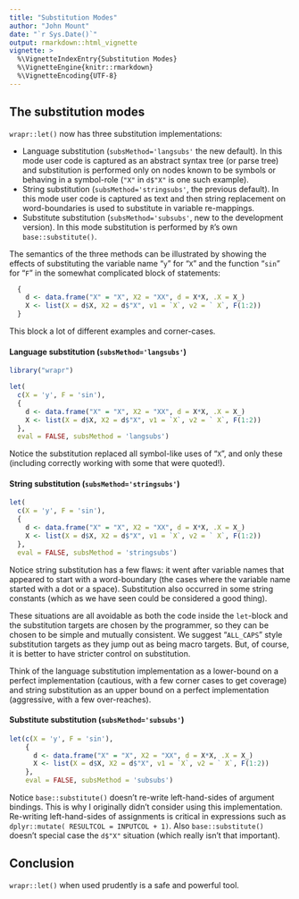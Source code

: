 ```yaml
---
title: "Substitution Modes"
author: "John Mount"
date: "`r Sys.Date()`"
output: rmarkdown::html_vignette
vignette: >
  %\VignetteIndexEntry{Substitution Modes}
  %\VignetteEngine{knitr::rmarkdown}
  %\VignetteEncoding{UTF-8}
---
```


## The substitution modes

`wrapr::let()` now has three substitution implementations:

 * Language substitution (`subsMethod='langsubs'` the new default).  In this mode user code is captured as an abstract syntax tree (or parse tree) and substitution is performed only on nodes known to be symbols or behaving in a symbol-role (`"X"` in `d$"X"` is one such example).
 * String substitution (`subsMethod='stringsubs'`, the previous default).  In this mode user code is captured as text and then string replacement on word-boundaries is used to substitute in variable re-mappings.
  * Substitute substitution  (`subsMethod='subsubs'`, new to the development version).  In this mode substitution is performed by `R`'s own `base::substitute()`.

The semantics of the three methods can be illustrated by showing the effects of substituting the variable name "`y`" for "`X`" and the function "`sin`" for "`F`" in the somewhat complicated block of statements:

```r
  {
    d <- data.frame("X" = "X", X2 = "XX", d = X*X, .X = X_)
    X <- list(X = d$X, X2 = d$"X", v1 = `X`, v2 = ` X`, F(1:2))
  }
```

This block a lot of different examples and corner-cases.

#### Language substitution (`subsMethod='langsubs'`)

```r
library("wrapr")

let(
  c(X = 'y', F = 'sin'), 
  {
    d <- data.frame("X" = "X", X2 = "XX", d = X*X, .X = X_)
    X <- list(X = d$X, X2 = d$"X", v1 = `X`, v2 = ` X`, F(1:2))
  },
  eval = FALSE, subsMethod = 'langsubs')
```

Notice the substitution replaced all symbol-like uses of "`X`", and only these (including correctly working with some that were quoted!).


#### String substitution (`subsMethod='stringsubs'`)

```r
let(
  c(X = 'y', F = 'sin'), 
  {
    d <- data.frame("X" = "X", X2 = "XX", d = X*X, .X = X_)
    X <- list(X = d$X, X2 = d$"X", v1 = `X`, v2 = ` X`, F(1:2))
  },
  eval = FALSE, subsMethod = 'stringsubs')
```

Notice string substitution has a few flaws: it went after variable names that appeared to start with a word-boundary (the cases where the variable name started with a dot or a space).  Substitution also occurred in some string constants (which as we have seen could be considered a good thing).  

These situations are all avoidable as both the code inside the `let`-block and the substitution targets are chosen by the programmer, so they can be chosen to be simple and mutually consistent. We suggest "`ALL_CAPS`" style substitution targets as they jump out as being macro targets.  But, of course, it is better to have stricter control on substitution.

Think of the language substitution implementation as a lower-bound on a perfect implementation (cautious, with a few corner cases to get coverage) and string substitution as an upper bound on a perfect implementation (aggressive, with a few over-reaches).

#### Substitute substitution  (`subsMethod='subsubs'`)

```r
let(c(X = 'y', F = 'sin'), 
    {
      d <- data.frame("X" = "X", X2 = "XX", d = X*X, .X = X_)
      X <- list(X = d$X, X2 = d$"X", v1 = `X`, v2 = ` X`, F(1:2))
    },
    eval = FALSE, subsMethod = 'subsubs')
```

Notice `base::substitute()` doesn't re-write left-hand-sides of argument bindings.  This is why I originally didn't consider using this implementation. Re-writing left-hand-sides of assignments is critical in expressions such as `dplyr::mutate( RESULTCOL = INPUTCOL + 1)`.   Also `base::substitute()` doesn't special case the `d$"X"` situation (which really isn't that important).



## Conclusion

`wrapr::let()` when used prudently is a safe and powerful tool.
